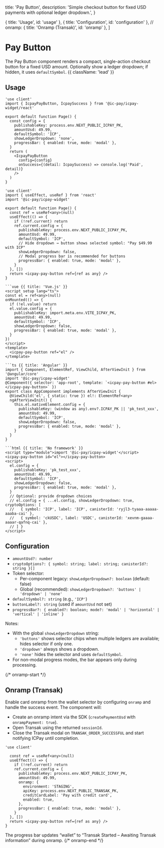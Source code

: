   title: 'Pay Button',
  description: 'Simple checkout button for fixed USD payments with optional ledger dropdown.',
}

  { title: 'Usage', id: 'usage' },
  { title: 'Configuration', id: 'configuration' },
  // onramp: { title: 'Onramp (Transak)', id: 'onramp' },
]

# Pay Button

The Pay Button component renders a compact, single-action checkout button for a fixed USD amount. Optionally show a ledger dropdown; if hidden, it uses `defaultSymbol`. {{ className: 'lead' }}

## Usage

<CodeGroup title="Pay Button">

```tsx {{ title: 'Next.js (React wrapper)' }}
'use client'
import { IcpayPayButton, IcpaySuccess } from '@ic-pay/icpay-widget/react'

export default function Page() {
  const config = {
    publishableKey: process.env.NEXT_PUBLIC_ICPAY_PK,
    amountUsd: 49.99,
    defaultSymbol: 'ICP',
    showLedgerDropdown: 'none',
    progressBar: { enabled: true, mode: 'modal' },
  }
  return (
    <IcpayPayButton
      config={config}
      onSuccess={(detail: IcpaySuccess) => console.log('Paid', detail)}
    />
  )
}
```

```tsx {{ title: 'Next.js' }}
'use client'
import { useEffect, useRef } from 'react'
import '@ic-pay/icpay-widget'

export default function Page() {
  const ref = useRef<any>(null)
  useEffect(() => {
    if (!ref.current) return
    ref.current.config = {
      publishableKey: process.env.NEXT_PUBLIC_ICPAY_PK,
      amountUsd: 49.99,
      defaultSymbol: 'ICP',
      // Hide dropdown → button shows selected symbol: "Pay $49.99 with ICP"
      showLedgerDropdown: false,
      // Modal progress bar is recommended for buttons
      progressBar: { enabled: true, mode: 'modal' },
    }
  }, [])
  return <icpay-pay-button ref={ref as any} />
}

```vue {{ title: 'Vue.js' }}
<script setup lang="ts">
const el = ref<any>(null)
onMounted(() => {
  if (!el.value) return
  el.value.config = {
    publishableKey: import.meta.env.VITE_ICPAY_PK,
    amountUsd: 49.99,
    defaultSymbol: 'ICP',
    showLedgerDropdown: false,
    progressBar: { enabled: true, mode: 'modal' },
  }
})
</script>
<template>
  <icpay-pay-button ref="el" />
</template>

```ts {{ title: 'Angular' }}
import { Component, ElementRef, ViewChild, AfterViewInit } from '@angular/core'
import '@ic-pay/icpay-widget'
@Component({ selector: 'app-root', template: `<icpay-pay-button #el></icpay-pay-button>` })
export class AppComponent implements AfterViewInit {
  @ViewChild('el', { static: true }) el!: ElementRef<any>
  ngAfterViewInit() {
    this.el.nativeElement.config = {
      publishableKey: (window as any).env?.ICPAY_PK || 'pk_test_xxx',
      amountUsd: 49.99,
      defaultSymbol: 'ICP',
      showLedgerDropdown: false,
      progressBar: { enabled: true, mode: 'modal' },
    }
  }
}

```html {{ title: 'No framework' }}
<script type="module">import '@ic-pay/icpay-widget'</script>
<icpay-pay-button id="el"></icpay-pay-button>
<script>
  el.config = {
    publishableKey: 'pk_test_xxx',
    amountUsd: 49.99,
    defaultSymbol: 'ICP',
    showLedgerDropdown: false,
    progressBar: { enabled: true, mode: 'modal' },
  }
  // Optional: provide dropdown choices
  // el.config = { ...el.config, showLedgerDropdown: true, cryptoOptions: [
  //   { symbol: 'ICP', label: 'ICP', canisterId: 'ryjl3-tyaaa-aaaaa-aaaba-cai' },
  //   { symbol: 'ckUSDC', label: 'USDC', canisterId: 'xevnm-gaaaa-aaaar-qafnq-cai' },
  // ] }
</script>

```

</CodeGroup>

## Configuration

- `amountUsd?: number`
- `cryptoOptions?: { symbol: string; label: string; canisterId?: string }[]`
- Token selector:
  - Per-component legacy: `showLedgerDropdown?: boolean` (default: false)
  - Global (recommended): `showLedgerDropdown?: 'buttons' | 'dropdown' | 'none'`
- `defaultSymbol?: string` (e.g., `'ICP'`)
- `buttonLabel?: string` (used if `amountUsd` not set)
- `progressBar?: { enabled?: boolean; mode?: 'modal' | 'horizontal' | 'vertical' | 'inline' }`

Notes:
- With the global `showLedgerDropdown` string:
  - `'buttons'` shows selector chips when multiple ledgers are available; hides selector if only one.
  - `'dropdown'` always shows a dropdown.
  - `'none'` hides the selector and uses `defaultSymbol`.
- For non-modal progress modes, the bar appears only during processing.

{/* onramp-start */}
## Onramp (Transak)

Enable card onramp from the wallet selector by configuring `onramp` and handle the success event. The component will:

- Create an onramp intent via the SDK (`createPaymentUsd` with `onrampPayment: true`).
- Open Transak using the returned `sessionId`.
- Close the Transak modal on `TRANSAK_ORDER_SUCCESSFUL` and start notifying ICPay until completion.

```tsx
'use client'

  const ref = useRef<any>(null)
  useEffect(() => {
    if (!ref.current) return
    ref.current.config = {
      publishableKey: process.env.NEXT_PUBLIC_ICPAY_PK,
      amountUsd: 49.99,
      onramp: {
        environment: 'STAGING',
        apiKey: process.env.NEXT_PUBLIC_TRANSAK_PK,
        creditCardLabel: 'Pay with credit card',
        enabled: true,
      },
      progressBar: { enabled: true, mode: 'modal' },
    }
  }, [])
  return <icpay-pay-button ref={ref as any} />
}
```

The progress bar updates “wallet” to “Transak Started – Awaiting Transak information” during onramp.
{/* onramp-end */}


